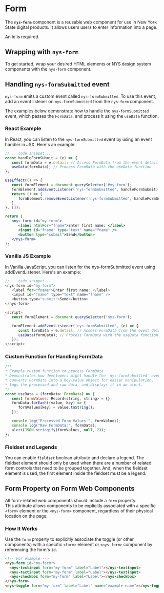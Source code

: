 
<Meta of={NysFormStories} title="Components/Form/Documentation" />

# Form

The **`nys-form`** component is a reusable web component for use in New York State digital products. It allows users users to enter information into a page.

An id is required.

## Wrapping with `nys-form`
To get started, wrap your desired HTML elements or NYS design system components with the `nys-form` component.
<Canvas of={NysFormStories.Form} />

## Handling `nys-formSubmitted` event
`nys-form` emits a custom event called `nys-formSubmitted`. To use this event, add an event listener on `nys-formSubmitted` from the `nys-form` component.

The examples below demonstrate how to handle the `nys-formSubmitted` event, which passes the `FormData`, and process it using the `useData` function.
<Canvas of={NysFormStories.HandlingSubmission} />

### React Example
In React, you can listen to the `nys-formSubmitted` event by using an event handler in JSX. Here's an example:
```jsx
// ...code snippet...
const handleFormSubmit = (e) => {
   const formData = e.detail; // Access FormData from the event detail
   useData(formData); // Process FormData with the useData function
};

useEffect(() => {
   const formElement = document.querySelector('#my-form');
   formElement.addEventListener('nys-formSubmitted', handleFormSubmit);
   return () => {
      formElement.removeEventListener('nys-formSubmitted', handleFormSubmit);
   };
}, []);

return (
   <nys-form id="my-form">
      <label htmlFor="fname">Enter first name: </label>
      <input id="fname" type="text" name="fname" />
      <button type="submit">Send</button>
   </nys-form>
);
```
### Vanilla JS Example
In Vanilla JavaScript, you can listen for the nys-formSubmitted event using addEventListener. Here's an example:
```javascript
// ...code snippet...
<nys-form id="my-form">
   <label for="fname">Enter first name: </label>
   <input id="fname" type="text" name="fname" />
   <button type="submit">Send</button>
</nys-form>

<script>
   const formElement = document.querySelector('nys-form');

   formElement.addEventListener('nys-formSubmitted', (e) => {
      const formData = e.detail; // Access FormData from the event detail
      useData(formData); // Process FormData with the useData function
   });
</script>
```

### Custom Function for Handling FormData
```javascript
/**
* Example custom function to process FormData.
* Demonstrates how developers might handle the `nys-formSubmitted` event bubbled up from <nys-form>.
* Converts FormData into a key-value object for easier manipulation,
* logs the processed and raw data, and displays it in an alert.
*/
const useData = (formData: FormData) => {
   const formValues: Record<string, string> = {};
   formData.forEach((value, key) => {
      formValues[key] = value.toString();
   });

   console.log("Processed Form Values:", formValues);
   console.log("Raw FormData:", formData);
   alert(JSON.stringify(formValues, null, 2));
};
 ```

### Fieldset and Legends
You can enable `fieldset` boolean attribute and declare a legend.
The fieldset element should only be used when there are a number of related form controls that need to be grouped together. And, when the fieldset element is used, the first element inside the fieldset must be a legend.
<Canvas of={NysFormStories.Fieldset} />

## Form Property on Form Web Components
All form-related web components should include a `form` property. \
This attribute allows components to be explicitly associated with a specific `<form>` element or the `<nys-form>` component, regardless of their physical location on the page.

### How It Works
Use the `form` property to explicitly associate the toggle (or other components) with a specific `<form>` element or `<nys-form>` component by referencing the form's `id`.
```html
<!-- For example -->
<nys-form id="my-form">
  <nys-textinput form="my-form" label="Label"></nys-textinput>
  <nys-textinput form="my-form" label="Label"></nys-textinput>
  <nys-checkbox form="my-form" label="Label"></nys-checkbox>
</nys-form>
<nys-toggle form="my-form" label="Label" name="example-name"></nys-toggle>
```
